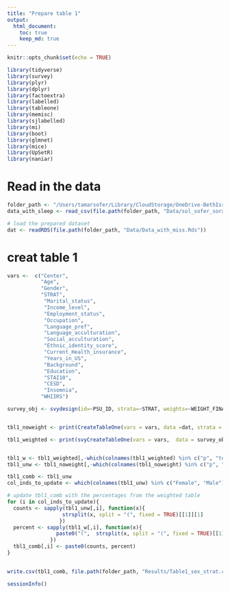 ```yaml
---
title: "Prepare table 1"
output: 
  html_document:
    toc: true
    keep_md: true
---
```


```r
knitr::opts_chunk$set(echo = TRUE)
```

```r
library(tidyverse)
library(survey)
library(plyr)
library(dplyr)
library(factoextra)
library(labelled)
library(tableone)
library(memisc)
library(sjlabelled)
library(mi)
library(boot)
library(glmnet)
library(mice)
library(UpSetR)
library(naniar)
```

# Read in the data

```r
folder_path <- "/Users/tamarsofer/Library/CloudStorage/OneDrive-BethIsraelLaheyHealth/Ongoing_papers/2022_gender_measure"
data_with_sleep <- read_csv(file.path(folder_path, "Data/sol_sofer_sorajja_joon_covariates_20220810.csv"))

# load the prepared dataset
dat <- readRDS(file.path(folder_path, "Data/Data_with_miss.Rds"))

```
# creat table 1

```r

vars <-  c("Center", 
           "Age", 
           "Gender",
           "STRAT",
            "Marital_status",
            "Income_level",
            "Employment_status",
            "Occupation",
            "Language_pref",
            "Language_acculturation",
            "Social_acculturation",
            "Ethnic_identity_score", 
            "Current_Health_insurance", 
            "Years_in_US",
            "Background", 
            "Education",
            "STAI10",
            "CESD",
            "Insomnia",
           "WHIIRS")

survey_obj <- svydesign(id=~PSU_ID, strata=~STRAT, weights=~WEIGHT_FINAL_NORM_OVERALL , data=dat)


tbl1_noweight <- print(CreateTableOne(vars = vars, data =dat, strata = "Gender"), missing=TRUE,varLabels = TRUE,digits =3,pDigits=3,showAllLevels=TRUE)

tbl1_weighted <- print(svyCreateTableOne(vars = vars,  data = survey_obj, strata= "Gender"), missing=TRUE, varLabels = TRUE,digits =3,pDigits=3, showAllLevels=TRUE)


tbl1_w <- tbl1_weighted[,-which(colnames(tbl1_weighted) %in% c("p", "test"))]   
tbl1_unw <- tbl1_noweight[,-which(colnames(tbl1_noweight) %in% c("p", "test"))]

tbl1_comb <- tbl1_unw
col_inds_to_update <- which(colnames(tbl1_unw) %in% c("Female", "Male"))

# update tbl1_comb with the percentages from the weighted table
for (i in col_inds_to_update){
  counts <- sapply(tbl1_unw[,i], function(x){
                  strsplit(x, split = "(", fixed = TRUE)[[1]][1]
                 })
  percent <- sapply(tbl1_w[,i], function(x){
                paste0("(",  strsplit(x, split = "(", fixed = TRUE)[[1]][2])
              })
  tbl1_comb[,i] <- paste0(counts, percent)
}

  
write.csv(tbl1_comb, file.path(folder_path, "Results/Table1_sex_strat.csv"))


```


```r
sessionInfo()
```